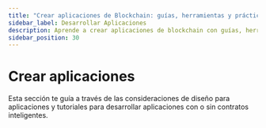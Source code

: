 ```yaml
---
title: "Crear aplicaciones de Blockchain: guías, herramientas y prácticas recomendadas para el desarrollo"
sidebar_label: Desarrollar Aplicaciones
description: Aprende a crear aplicaciones de blockchain con guías, herramientas y prácticas recomendadas. Explora conceptos clave, consejos de integración y recursos para el desarrollo en Stellar.
sidebar_position: 30
---
```


# Crear aplicaciones


Esta sección te guía a través de las consideraciones de diseño para aplicaciones y tutoriales para desarrollar aplicaciones con o sin contratos inteligentes.

<DocCardList />

